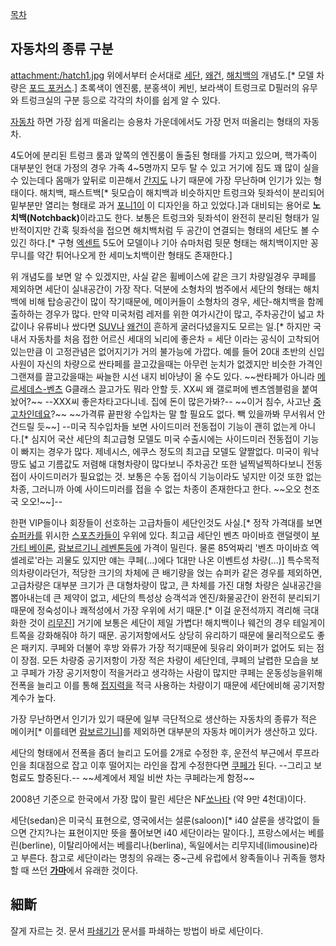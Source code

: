 [[목차]]
== 자동차의 종류 구분 ==
attachment:/hatch1.jpg
위에서부터 순서대로 [[세단]], [[왜건]], [[해치백]]의 개념도.[* 모델 차량은 [[포드 포커스]].] 초록색이 엔진룸, 분홍색이 케빈, 보라색이 트렁크로 D필러의 유무 와 트렁크실의 구분 등으로 각각의 차이를 쉽게 알 수 있다.

[[자동차]] 하면 가장 쉽게 떠올리는 승용차 가운데에서도 가장 먼저 떠올리는 형태의 자동차.

4도어에 분리된 트렁크 룸과 앞쪽의 엔진룸이 돌출된 형태를 가지고 있으며, 핵가족이 대부분인 현대 가정의 경우 가족  4~5명까지 모두 탈 수 있고 거기에 짐도 꽤 많이 실을 수 있는데다 몸매가 앞뒤로 미끈해서 [[간지]]도 나기 때문에 가장 무난하며 인기가 있는 형태이다. 해치백, 패스트백[* 뒷모습이 해치백과 비슷하지만 트렁크와 뒷좌석이 분리되어 밑부분만 열리는 형태로 과거 [[현대 포니|포니1]]이 이 디자인을 하고 있었다.]과 대비되는 용어로 '''노치백(Notchback)'''이라고도 한다. 보통은 트렁크와 뒷좌석이 완전히 분리된 형태가 일반적이지만 간혹 뒷좌석을 접으면 해치백처럼 두 공간이 연결되는 형태의 세단도 볼 수 있긴 하다.[* 구형 [[현대 엑센트|엑센트]] 5도어 모델이나 기아 슈마처럼 뒷문 형태는 해치백이지만 꽁무니를 약간 튀어나오게 한 세미노치백이란 형태도 존재한다.]

위 개념도를 보면 알 수 있겠지만, 사실 같은 휠베이스에 같은 크기 차량일경우 쿠페를 제외하면 세단이 실내공간이 가장 작다. 덕분에 소형차의 범주에서 세단의 형태는 해치백에 비해 탑승공간이 많이 작기때문에, 메이커들이 소형차의 경우, 세단-해치백을 함께 출하하는 경우가 많다. 만약 미국처럼 레저를 위한 여가시간이 많고, 주차공간이 넓고 차값이나 유류비나 쌌다면 [[SUV]]나 [[왜건]]이 흔하게 굴러다녔을지도 모르는 일.[* 하지만 국내서 자동차를 처음 접한 어르신 세대의 뇌리에 좋은차 = 세단 이라는 공식이 고착되어있는만큼 이 고정관념은 없어지기가 거의 불가능에 가깝다. 예를 들어 20대 초반의 신입사원이 자신의 차량으로 싼타페를 끌고갔을때는 아무런 눈치가 없겠지만 비슷한 가격인 그랜져를 끌고갔을때는 싸늘한 시선 내지 비아냥이 올 수도 있다. ~~싼타페가 아니라 [[메르세데스-벤츠]] G클래스 끌고가도 뭐라 안할 듯. XX씨 왜 갤로퍼에 벤츠엠블럼을 붙여놨어?~~  --XXX씨 좋은차타고다니네. 집에 돈이 많은가봐?-- ~~이거 침수, 사고난 [[중고차]]인데요?~~ ~~가격류 끝판왕 수입차는 말 할 필요도 없다. 빽 있을까봐 무서워서 안 건드릴 듯~~] --미국 직수입차들 보면 사이드미러 전동접이 기능이 괜히 없는게 아니다.[* 심지어 국산 세단의 최고급형 모델도 미국 수출시에는 사이드미러 전동접이 기능이 빠지는 경우가 많다. 제네시스, 에쿠스 정도의 최고급 모델도 얄짤없다. 미국이 워낙 땅도 넓고 기름값도 저렴해 대형차량이 많다보니 주차공간 또한 널찍널찍하다보니 전동접이 사이드미러가 필요없는 것. 보통은 수동 접이식 기능이라도 넣지만 이것 또한 없는 차종, 그러니까 아예 사이드미러를 접을 수 없는 차종이 존재한다고 한다. ~~오오 천조국 오오!~~]--

한편 VIP들이나 회장들이 선호하는 고급차들이 세단인것도 사실.[* 정작 가격대를 보면 [[슈퍼카]]를 위시한 [[스포츠카]]들이 우위에 있다. 최고급 세단인 벤츠 마이바흐 랜덜렛이 [[부가티 베이론]], [[람보르기니 레벤톤]]등에 가격이 밀린다.  물론 85억짜리 '벤츠 마이바흐 엑셀레로'라는 괴물도 있지만 얘는 쿠페(...)에다 1대만 나온 이벤트성 차량(...)] 특수목적의차량이라던가, 적당한 크기의 차체에 큰 배기량을 얹는 슈퍼카 같은 경우를 제외하면, 고급차량은 대부분 크기가 큰 대형차량이 많고, 큰 차체를 가진 대형 차량은 실내공간을 뽑아내는데 큰 제약이 없고, 세단의 특성상 승객석과 엔진/화물공간이 완전히 분리되기 때문에 정숙성이나 쾌적성에서 가장 우위에 서기 때문.[* 이걸 운전석까지 격리해 극대화한 것이 [[리무진]]] 거기에 보통은 세단이 제일 가볍다! 해치백이나 웨건의 경우 테일게이트쪽을 강화해줘야 하기 때문. 공기저항에서도 상당히 유리하기 때문에 물리적으로도 좋은 패키지. 쿠페와 더불어 후방 와류가 가장 적기때문에 뒷유리 와이퍼가 없어도 되는 점이 장점. 모든 차량중 공기저항이 가장 적은 차량이 세단인데, 쿠페의 날렵한 모습을 보고 쿠페가 가장 공기저항이 적을거라고 생각하는 사람이 많지만 쿠페는 운동성능을위해 전폭을 늘리고 이를 통해 [[접지력]]을 적극 사용하는 차량이기 때문에 세단에비해 공기저항계수가 높다.

가장 무난하면서 인기가 있기 때문에 일부 극단적으로 생산하는 자동차의 종류가 적은 메이커[* 이를테면 [[람보르기니]]]를 제외하면 대부분의 자동차 메이커가 생산하고 있다.

세단의 형태에서 전폭을 좀더 늘리고 도어를 2개로 수정한 후, 운전석 부근에서 루프라인을 최대점으로 잡고 이후 떨어지는 라인을 잡게 수정한다면 [[쿠페]]가 된다. --그리고 보험료도 할증된다.-- ~~세계에서 제일 비싼 차는 쿠페라는게 함정~~

2008년 기준으로 한국에서 가장 많이 팔린 세단은 NF[[현대 쏘나타|쏘나타]] (약 9만 4천대)이다.

세단(sedan)은 미국식 표현으로, 영국에서는 설룬(saloon)[* i40 살룬을 생각없이 들으면 간지?나는 표현이지만 뜻을 풀어보면 i40 세단이라는 말이다.], 프랑스에서는 베를린(berline), 이탈리아에서는 베를리나(berlina), 독일에서는 리무지네(limousine)라고 부른다. 참고로 세단이라는 명칭의 유래는 중~근세 유럽에서 왕족들이나 귀족들 행차할 때 쓰던 '''[[가마]]'''에서 유래한 것이다.

== 細斷 ==
잘게 자르는 것. 문서 [[파쇄기]]가 문서를 파쇄하는 방법이 바로 세단이다.
